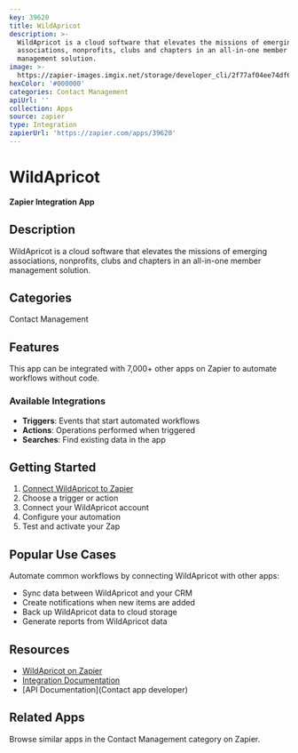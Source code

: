 ```yaml
---
key: 39620
title: WildApricot
description: >-
  WildApricot is a cloud software that elevates the missions of emerging
  associations, nonprofits, clubs and chapters in an all-in-one member
  management solution.
image: >-
  https://zapier-images.imgix.net/storage/developer_cli/2f77af04ee74df69118a946cb497449b.png?auto=format%2Ccompress&ixlib=python-3.0.0&q=50
hexColor: '#000000'
categories: Contact Management
apiUrl: ''
collection: Apps
source: zapier
type: Integration
zapierUrl: 'https://zapier.com/apps/39620'
---
```

# WildApricot

**Zapier Integration App**

## Description

WildApricot is a cloud software that elevates the missions of emerging associations, nonprofits, clubs and chapters in an all-in-one member management solution.

## Categories

Contact Management

## Features

This app can be integrated with 7,000+ other apps on Zapier to automate workflows without code.

### Available Integrations

- **Triggers**: Events that start automated workflows
- **Actions**: Operations performed when triggered
- **Searches**: Find existing data in the app

## Getting Started

1. [Connect WildApricot to Zapier](https://zapier.com/apps/39620)
2. Choose a trigger or action
3. Connect your WildApricot account
4. Configure your automation
5. Test and activate your Zap

## Popular Use Cases

Automate common workflows by connecting WildApricot with other apps:

- Sync data between WildApricot and your CRM
- Create notifications when new items are added
- Back up WildApricot data to cloud storage
- Generate reports from WildApricot data

## Resources

- [WildApricot on Zapier](https://zapier.com/apps/39620)
- [Integration Documentation](https://zapier.com/apps/39620/integrations)
- [API Documentation](Contact app developer)

## Related Apps

Browse similar apps in the Contact Management category on Zapier.
